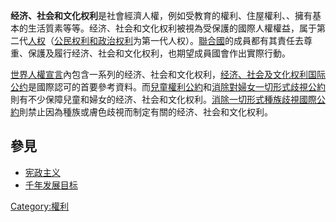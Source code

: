 {{unreferenced|time=2014-06-18T12:38:05+00:00}}
{{權利}}

'''经济、社会和文化权利'''是社會經濟人權，例如受教育的權利、住屋權利、{{le|社會福利權|welfare rights}}、擁有基本的生活質素等等。经济、社会和文化权利被視為受保護的國際人權權益，属于第二代[[人权|人权]]（[[公民权利和政治权利|公民权利和政治权利]]为第一代人权）。[[聯合國|聯合國]]的成員都有其責任去尊重、保護及履行经济、社会和文化权利，也期望成員國會作出實際行動。

[[世界人權宣言|世界人權宣言]]內包含一系列的经济、社会和文化权利，[[经济、社会及文化权利国际公约|经济、社会及文化权利国际公约]]是國際認可的首要參考資料。而[[兒童權利公約|兒童權利公約]]和[[消除對婦女一切形式歧視公約|消除對婦女一切形式歧視公約]]則有不少保障兒童和婦女的经济、社会和文化权利。[[消除一切形式種族歧視國際公約|消除一切形式種族歧視國際公約]]則禁止因為種族或膚色歧視而制定有關的经济、社会和文化权利。

==參見==
*[[宪政主义|宪政主义]]
*[[千年发展目标|千年发展目标]]
{{Substantive human rights}}

[[Category:權利|Category:權利]]